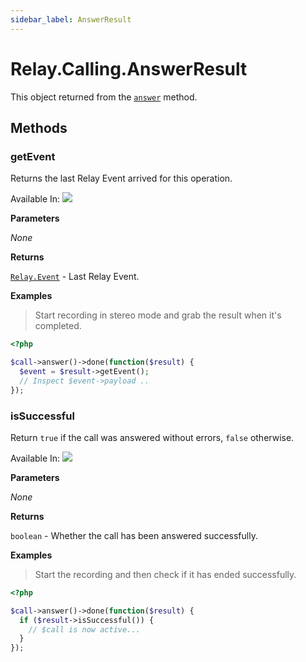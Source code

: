 ```yaml
---
sidebar_label: AnswerResult
---
```


# Relay.Calling.AnswerResult

This object returned from the [`answer`](php/reference/relay_calling/call.mdx#answer) method.

## Methods

<div class="method-definitions"></div>

### getEvent

Returns the last Relay Event arrived for this operation.

Available In: <img class="method-available-tag" src="https://img.shields.io/badge/-v2.0+-brightgreen.svg" />

**Parameters**

_None_

**Returns**

[`Relay.Event`](php/reference/relay_event.mdx) - Last Relay Event.

**Examples**

> Start recording in stereo mode and grab the result when it's completed.

```php
<?php

$call->answer()->done(function($result) {
  $event = $result->getEvent();
  // Inspect $event->payload ..
});
```

### isSuccessful

Return `true` if the call was answered without errors, `false` otherwise.

Available In: <img class="method-available-tag" src="https://img.shields.io/badge/-v2.0+-brightgreen.svg" />

**Parameters**

_None_

**Returns**

`boolean` - Whether the call has been answered successfully.

**Examples**

> Start the recording and then check if it has ended successfully.

```php
<?php

$call->answer()->done(function($result) {
  if ($result->isSuccessful()) {
    // $call is now active...
  }
});
```
